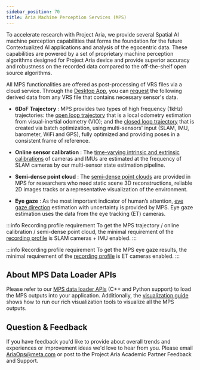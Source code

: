 ```yaml
---
sidebar_position: 70
title: Aria Machine Perception Services (MPS)
---
```


To accelerate research with Project Aria, we provide several Spatial AI machine perception capabilities that forms the foundation for the future Contextualized AI applications and analysis of the egocentric data. These capabilities are powered by a set of proprietary machine perception algorithms designed for Project Aria device and provide superior accuracy and robustness on the recorded data compared to the off-the-shelf open source algorithms.

All MPS functionalities are offered as post-processing of VRS files via a cloud service. Through the [Desktop App](/docs/ARK/desktop_companion_app), you can [request](/docs/ARK/mps/request_mps) the following derived data from any VRS file that contains necessary sensor's data.

* **6DoF Trajectory** : MPS provides two types of high frequency (1kHz) trajectories: the [open loop trajectory](/docs/data_formats/mps/mps_trajectory#open-loop-trajectory) that is a local odometry estimation from visual-inertial odometry (VIO); and the [closed loop trajectory](/docs/data_formats/mps/mps_trajectory#closed-loop-trajectory) that is created via batch optimization, using multi-sensors' input (SLAM, IMU, barometer, WiFi and GPS), fully optimized and providing poses in a consistent frame of reference.

* **Online sensor calibration** : The [time-varying intrinsic and extrinsic calibrations](/docs/data_formats/mps/mps_trajectory#online-calibration) of cameras and IMUs are estimated at the frequency of SLAM cameras by our multi-sensor state estimation pipeline.

* **Semi-dense point cloud** : The [semi-dense point clouds](/docs/data_formats/mps/mps_pointcloud) are provided in MPS for researchers who need static scene 3D reconstructions, reliable 2D images tracks or a representative visualization of the environment.

* **Eye gaze** : As the most important indicator of human’s attention, [eye gaze direction](/docs/data_formats/mps/mps_eye_gaze) estimation with uncertainty is provided by MPS. Eye gaze estimation uses the data from the eye tracking (ET) cameras.

:::info Recording profile requirement
To get the MPS trajectory / online calibration / semi-dense point cloud, the minimal requirement of the [recording profile](/docs/tech_spec/recording_profiles) is SLAM cameras + IMU enabled.
:::

:::info Recording profile requirement
To get the MPS eye gaze results, the minimal requirement of the [recording profile](/docs/tech_spec/recording_profiles) is ET cameras enabled.
:::

## About MPS Data Loader APIs
Please refer to our [MPS data loader APIs](/docs/data_utilities/core_code_snippets/mps#load-mps-output) (C++ and Python support) to load the MPS outputs into your application. Additionally, the [visualization guide](/docs/data_utilities/visualization_guide#mps-static-scene-visualizer) shows how to run our rich visualization tools to visualize all the MPS outputs.

## Question & Feedback

If you have feedback you'd like to provide about overall trends and experiences or improvement ideas we'd love to hear from you. Please email [AriaOps@meta.com](mailto:AriaOps@meta.com) or post to the Project Aria Academic Partner Feedback and Support.
